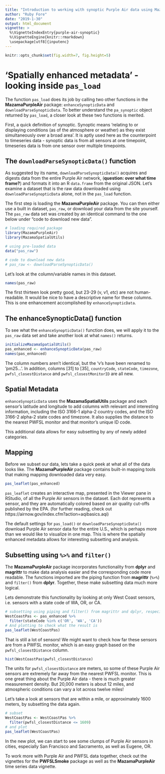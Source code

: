 ```yaml
---
title: "Introduction to working with synoptic Purple Air data using MazamaPurpleAir"
author: "Ruby Fore"
date: "2019-1-30"
output: html_document
vignette: >
  %\VignetteIndexEntry{purple-air-synoptic}
  %\VignetteEngine{knitr::rmarkdown}
  \usepackage[utf8]{inputenc}
---
```


```r
knitr::opts_chunk$set(fig.width=7, fig.height=5)
```


# 'Spatially enhanced metadata' - looking inside `pas_load`
The function `pas_load` does its job by calling two other functions in the **MazamaPurpleAir** package: `enhanceSynopticData` and `downloadParseSynopticData`. To better understand the `pa_synoptic` object returned by `pas_load`, a closer look at these two functions is merited. 

First, a quick definition of synoptic. Synoptic means 'relating to or displaying conditions (as of the atmosphere or weather) as they exist simultaneously over a broad area'. It is aptly used here as the counterpoint to timeseries data - synoptic data is from all sensors at one timepoint, timeseries data is from one sensor over multiple timepoints. 

## The `downloadParseSynopticData()` function
As suggested by its name, `downloadParseSynopticData()` acquires and digests data from the entire Purple Air network, (**question: over what time frame?**) and formats it into an R `data.frame` from the original JSON. Let's examine a  dataset that is the raw data downloaded using `downloadParseSynopticData` alone, not in the `pas_load` function.   

The first step is loading the **MazamaPurpleAir** package. You can then either use a built in dataset, `pas_raw`, or download your data from the site yourself. The `pas_raw` data set was created by an identical command to the one below under "code to download new data".  

```r
# loading required package
library(MazamaPurpleAir)
library(MazamaSpatialUtils)

# using pre-loaded data
data("pas_raw")

# code to download new data 
# pas_raw <- downloadParseSynopticData()
```

Let's look at the column/variable names in this dataset. 
```r
names(pas_raw)
```
 
 
The first thirteen look pretty good, but 23-29 (v, v1, *etc*) are not human-readable. It would be nice to have a descriptive name for these columns. This is one enhancement accomplished by `enhanceSynopticData`.

## The enhanceSynopticData() function
To see what the `enhanceSynopticData()` function does, we will apply it to the `pas_raw` data set and take another look at what `names()` returns. 

```r
initializeMazamaSpatialUtils()
pas_enhanced <- enhanceSynopticData(pas_raw)
names(pas_enhanced)
```
 
The column numbers aren't identical, but the 'v's have been renamed to 'pm25...'. In addition, columns [31] to [35], `countryCode`, `stateCode`, `timezone`, `pwfsl_closestDistance` and `pwfsl_closestMonitorID` are all new. 

## Spatial Metadata 
`enhanceSynopticData` uses the **MazamaSpatialUtils** package and each sensor's latitude and longitude to add columns with relevant and interesting information, including the ISO 3166-1 alpha-2 country codes, and the ISO 3166-2 alpha-2 state codes and timezone. It also supplies the distance to the nearest PWFSL monitor and that monitor's unique ID code.  

This additional data allows for easy subsetting by any of newly added categories. 

## Mapping
Before we subset our data, lets take a quick peek at what all of the data looks like. The **MazamaPurpleAir** package contains built-in mapping tools that making mapping downloaded data very easy.  
```r
pas_leaflet(pas_enhanced)
```

`pas_leaflet` creates an interactive map, presented in the Viewer pane in RStudio, of all the Purple Air sensors in the dataset. Each dot represents a sensor, and they are automatically colored based on air quality cut-offs published by the EPA. (for further reading, check out https://airnow.gov/index.cfm?action=aqibasics.aqi)

The default settings for `pas_load()` or `downloadParseSynopticData()` download Purple Air sensor data for the entire U.S., which is perhaps more than we would like to visualize in one map. This is where the spatially enhanced metadata allows for interesting subsetting and analysis. 

## Subsetting using `%>%` and `filter()`
The **MazamaPurpleAir** package incorporates functionality from **dplyr** and **magrittr** to make data analysis easier and the corresponding code more readable. The functions imported are the piping function from **magrittr** (`%>%`) and `filter()` from **dplyr**. Together, these make subsetting data much more logical. 

Lets demonstrate this functionality by looking at only West Coast sensors, i.e. sensors with a state code of WA, OR, or CA. 


```r
# subsetting using piping and filter() from magrittr and dplyr, respecively
WestCoastPas <- pas_enhanced %>%
  filter(stateCode %in% c('OR', 'WA', 'CA'))
# And plotting to check what the result is 
pas_leaflet(WestCoastPas)
```


That is still a lot of sensors! We might want to check how far these sensors are from a PWFSL monitor, which is an easy graph based on the `pwfsl_closestDistance` column. 

```r
hist(WestCoastPas$pwfsl_closestDistance)
```


The units for `pwfsl_closestDistance` are meters, so some of these Purple Air sensors are extremely far away from the nearest PWFSL monitor. This is one great thing about the Purple Air data - there is much greater measurement density. But 20,000 meters is about 12 miles, and atmospheric conditions can vary a lot across twelve miles!

Let's take a look at sensors that are within a mile, or approximately 1600 meters, by subsetting the data again. 

```r
# subset 
WestCoastPas <- WestCoastPas %>%
  filter(pwfsl_closestDistance <= 1609)
# and plot 
pas_leaflet(WestCoastPas)
```

In the new plot, we can start to see some clumps of Purple Air sensors in cities, especially San Francisco and Sacramento, as well as Eugene, OR. 

To work more with Purple Air and PWFSL data together, check out the vignettes for the **PWFSLSmoke** package as well as the **MazamaPurpleAir** time series data vignette. 



